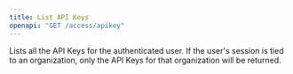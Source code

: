 ```yaml
---
title: List API Keys
openapi: "GET /access/apikey"
---
```

Lists all the API Keys for the authenticated user. If the user's session is tied
to an organization, only the API Keys for that organization will be
returned.